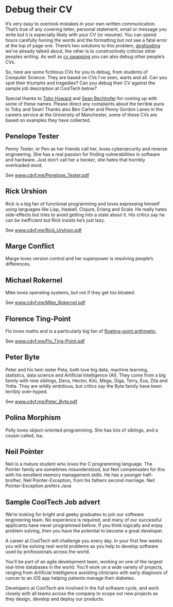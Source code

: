 <!--# (APPENDIX) Appendix {-}-->

# Debug their CV {#sampling}

It's very easy to overlook mistakes in your own written communication. That's true of any covering letter, personal statement, email or message you write but it is especially likely with your CV (or resume). You can spend *hours* carefully honing the words and the formatting but not see a fatal error at the top of page one. There's two solutions to this problem, [dogfooding](#dogfooding) we've already talked about, the other is to constructively criticise other peoples writing. As well as [cv swapping](#cvswapping) you can also debug other people's CVs.

So, here are some fictitious CVs for you to debug, from students of Computer Science. They are based on CVs I've seen, warts and all. Can you spot their triumphs and tragedies? Can you debug their CV against the sample job description at CoolTech below?

Special thanks to [Toby Howard](https://en.wikipedia.org/wiki/Toby_Howard) and [Sean Bechhofer](https://personalpages.manchester.ac.uk/staff/sean.bechhofer/) for coming up with some of these names. Please direct any complaints about the terrible puns to Toby and Sean! Thanks also Ben Carter and Penny Gordon Lanes in the careers service at the University of Manchester, some of these CVs are based on examples they have collected.

## Penelope Tester {#pen-tester}

Penny Tester, or Pen as her friends call her, loves cybersecurity and reverse engineering. She has a real passion for finding vulnerabilities in software and hardware. Just don't call her a *hacker*, she hates that horribly overloaded word.

See [www.cdyf.me/Penelope_Tester.pdf](https://www.cdyf.me/Penelope_Tester.pdf)

## Rick Urshion {#rick-urshion}

Rick is a big fan of functional programming and loves expressing himself using languages like Lisp, Haskell, Clojure, Erlang and Scala. He really hates side-effects but tries to avoid getting into a state about it. His critics say he can be inefficient but Rick insists he's just lazy.

See [www.cdyf.me/Rick_Urshion.pdf](https://www.cdyf.me/Rick_Urshion.pdf)

## Marge Conflict {#marge-conflict}

Marge loves version control and her superpower is resolving people's differences.

## Michael Rokernel {#mike-rokernel}

Mike loves operating systems, but not if they get too bloated.

See [www.cdyf.me/Mike_Rokernel.pdf](https://www.cdyf.me/Mike_Rokernel.pdf)

## Florence Ting-Point {#flo-ting-point}

Flo loves maths and is a particularly big fan of [floating-point arithmetic](https://en.wikipedia.org/wiki/Floating-point_arithmetic).

See [www.cdyf.me/Flo_Ting-Point.pdf](https://www.cdyf.me/Flo_Ting-Point.pdf)

## Peter Byte {#peter-byte}

Peter and his twin sister Peta, both love big data, machine learning, statistics, data science and Artificial Intelligence (AI). They come from a big family with nine siblings, Deca, Hector, Kilo, Mega, Giga, Terry, Exa, Zita and Yotta. They are wildly ambitious, but critics say the Byte family have been terribly over-hyped.

See [www.cdyf.me/Peter_Byte.pdf](https://www.cdyf.me/Peter_Byte.pdf)

## Polina Morphism {#polly-morphism}

Polly loves object-oriented programming. She has lots of siblings, and a cousin called, Isa.

## Neil Pointer {#neil-pointer}

Neil is a mature student who loves the C programming language. The Pointer family are sometimes misunderstood, but Neil compensates for this with his excellent memory management skills. He has a younger half-brother, Neil Pointer-Exception, from his fathers second marriage. Neil Pointer-Exception prefers Java  

## Sample CoolTech Job advert {#cooltech}

We’re looking for bright and geeky graduates to join our software engineering team. No experience is required, and many of our successful applicants have never programmed before. If you think logically and enjoy problem solving, then you have the potential to become a great developer.

A career at CoolTech will challenge you every day. In your first few weeks you will be solving real-world problems as you help to develop software used by professionals across the world.

You’ll be part of an agile development team, working on one of the largest real-time databases in the world. You’ll work on a wide variety of projects, ranging from Artificial Intelligence assisting clinicians with early diagnosis of cancer to an iOS app helping patients manage their diabetes.

Developers at CoolTech are involved in the full software cycle, and work closely with all teams across the company to scope out new projects as they design, develop and deploy our products.






<!-- suggestions from toby

Alex Hacker

Bobby Tables

Justine Time

Gemma Over (friends call her Gem Over)

Dick Claration

Ian Tejer

Ceaser Craplanguage-->

